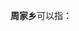 '''周家乡'''可以指：
{{PRC admin/disambig|33/08/03/206/000|51/20/81/203/000|62/10/25/202/000}}
{{disambig|cat=三字中国乡名消歧义}}